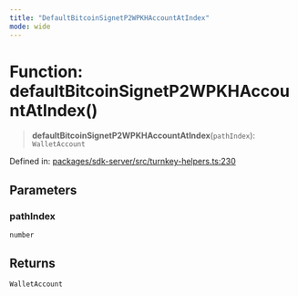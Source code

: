 ```yaml
---
title: "DefaultBitcoinSignetP2WPKHAccountAtIndex"
mode: wide
---
```

  
# Function: defaultBitcoinSignetP2WPKHAccountAtIndex()

> **defaultBitcoinSignetP2WPKHAccountAtIndex**(`pathIndex`): `WalletAccount`

Defined in: [packages/sdk-server/src/turnkey-helpers.ts:230](https://github.com/tkhq/sdk/blob/main/packages/sdk-server/src/turnkey-helpers.ts#L230)

## Parameters

### pathIndex

`number`

## Returns

`WalletAccount`
